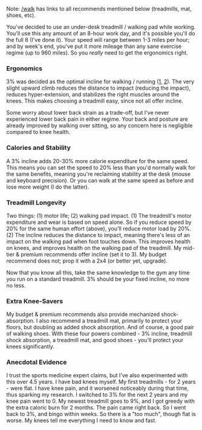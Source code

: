 
Note: [/walk](/walk) has links to all recommends mentioned below (treadmills, mat, shoes, etc).

You've decided to use an under-desk treadmill / walking pad while working. You'll use this any amount of an 8-hour work day, and it's possible you'll do the full 8 (I've done it). Your speed will range between 1-3 miles per hour; and by week's end, you've put it more mileage than any sane exercise regime (up to 960 miles). So you *really* need to get the ergonomics right.

### Ergonomics

3% was decided as the optimal incline for walking / running ([1](https://www.accesssportsmed.com/news/prevent-knee-injuries-when-running-on-the-treadmill/#:~:text=Additionally%2C%20setting%20the%20treadmill%20incline,would%20find%20when%20running%20outside), [2](https://plancherortho.com/protect-your-knees-while-running-on-the-treadmill/)). The very slight upward climb reduces the distance to impact (reducing the impact), reduces hyper-extension, and stabilizes the right muscles around the knees. This makes choosing a treadmill easy, since not all offer incline.

Some worry about lower back strain as a trade-off, but I've never experienced lower back pain in either regime. Your back and posture are already improved by walking over sitting, so any concern here is negligible compared to knee health.

### Calories and Stability

A 3% incline adds 20-30% more calorie expenditure for the same speed. This means you can set the speed to 20% less than you'd normally walk for the same benefits, meaning you're reclaiming stability at the desk (mouse and keyboard precision). Or you can walk at the same speed as before and lose more weight (I do the latter).

### Treadmill Longevity

Two things: (1) motor life; (2) walking pad impact. (1) The treadmill's motor expenditure and wear is based on speed alone. So if you reduce speed by 20% for the same human effort (above), you'll reduce motor load by 20%. (2) The incline reduces the distance to impact, meaning there's less of an impact on the walking pad when foot touches down. This improves health on knees, and improves health on the walking pad of the treadmill. My mid-tier & premium recommends offer incline (set it to 3). My budget recommend does not; prop it with a 2x4 (or better yet, upgrade).

Now that you know all this, take the same knowledge to the gym any time you run on a standard treadmill. 3% should be your fixed incline, no more no less.

### Extra Knee-Savers

My budget & premium recommends also provide mechanized shock-absorption. I also recommend a treadmill mat, primarily to protect your floors, but doubling as added shock absorption. And of course, a good pair of walking shoes. With these four powers combined - 3% incline, treadmill shock absorption, a treadmill mat, and good shoes - you'll protect your knees significantly.

### Anecdotal Evidence

I trust the sports medicine expert claims, but I've also experimented with this over 4.5 years. I have bad knees myself. My first treadmills - for 2 years - were flat. I have knee pain, and it worsened noticeably during that time, thus sparking my research. I switched to 3% for the next 2 years and my knee pain went to 0. My newest treadmill goes to 9%, and I got greedy with the extra caloric burn for 2 months. The pain came right back. So I went back to 3%, and bingo within weeks. So there is a "too much", though flat is worse. My knees tell me everything I need to know and fast.

